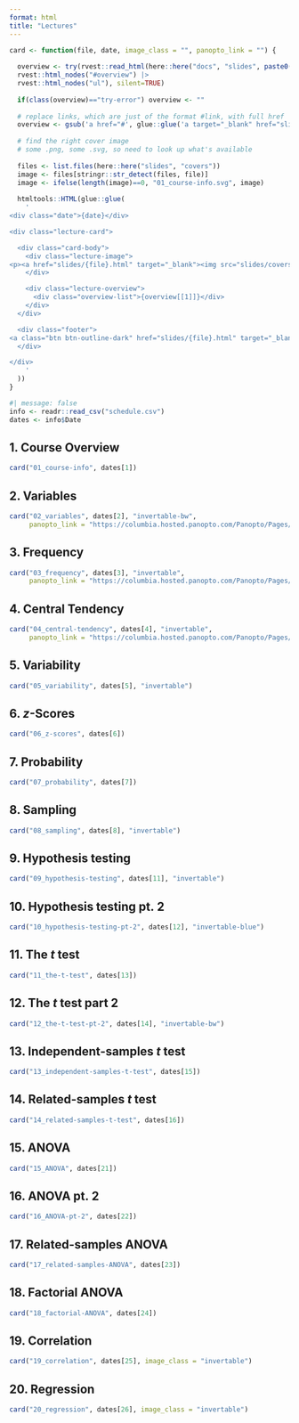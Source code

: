 ```yaml
---
format: html
title: "Lectures"
---
```



```r

card <- function(file, date, image_class = "", panopto_link = "") {
  
  overview <- try(rvest::read_html(here::here("docs", "slides", paste0(file, ".html"))) |>  
  rvest::html_nodes("#overview") |> 
  rvest::html_nodes("ul"), silent=TRUE)
  
  if(class(overview)=="try-error") overview <- ""
  
  # replace links, which are just of the format #link, with full href
  overview <- gsub('a href="#', glue::glue('a target="_blank" href="slides/{file}.html#'), overview)
  
  # find the right cover image
  # some .png, some .svg, so need to look up what's available
  
  files <- list.files(here::here("slides", "covers"))
  image <- files[stringr::str_detect(files, file)]
  image <- ifelse(length(image)==0, "01_course-info.svg", image)
  
  htmltools::HTML(glue::glue(
    '
<div class="date">{date}</div>

<div class="lecture-card">

  <div class="card-body">
    <div class="lecture-image">
<p><a href="slides/{file}.html" target="_blank"><img src="slides/covers/{image}" class="box-image {image_class}"></a></p>
    </div>

    <div class="lecture-overview">
      <div class="overview-list">{overview[[1]]}</div>
    </div>
  </div>

  <div class="footer">
<a class="btn btn-outline-dark" href="slides/{file}.html" target="_blank" role="button" style="width: 50%">Slides</a><a class="btn btn-outline-dark {ifelse(panopto_link=="", "no-panopto", "")}" href="{panopto_link}" target="_blank" role="button" style="width: 50%"><span>Panopto</span></a>
  </div>

</div>
    '
  ))
}
```

```r
#| message: false
info <- readr::read_csv("schedule.csv")
dates <- info$Date
```

<!-- # Part 1. Fundamentals -->

:::: {.box}
## 1. Course Overview
```r
card("01_course-info", dates[1])
```
::::


:::: {.box}
## 2. Variables
```r
card("02_variables", dates[2], "invertable-bw", 
     panopto_link = "https://columbia.hosted.panopto.com/Panopto/Pages/Viewer.aspx?id=80b80313-9436-4692-bdc5-af1601538882")
```
::::


:::: {.box}
## 3. Frequency
```r
card("03_frequency", dates[3], "invertable", 
     panopto_link = "https://columbia.hosted.panopto.com/Panopto/Pages/Viewer.aspx?id=caeeacfb-6d34-427e-85e7-af54013e8a64")
```
::::


:::: {.box}
## 4. Central Tendency
```r
card("04_central-tendency", dates[4], "invertable", 
     panopto_link = "https://columbia.hosted.panopto.com/Panopto/Pages/Viewer.aspx?id=f5b6b646-0d64-4545-8326-af54013eb205")
```
::::


:::: {.box}
## 5. Variability
```r
card("05_variability", dates[5], "invertable")
```
::::

<!-- there's a very strange problem where it seems having "$z$ scores as the
title insets content: "" ::before, messing things up -->
:::: {.box}
## 6. $z$-Scores
```r
card("06_z-scores", dates[6])
```
::::

:::: {.box}
## 7. Probability
```r
card("07_probability", dates[7])
```
::::

:::: {.box}
## 8. Sampling
```r
card("08_sampling", dates[8], "invertable")
```
::::



<!-- # Part 2. Inferential statistics -->

:::: {.box}
## 9. Hypothesis testing
```r
card("09_hypothesis-testing", dates[11], "invertable")
```
::::


:::: {.box}
## 10. Hypothesis testing pt. 2
```r
card("10_hypothesis-testing-pt-2", dates[12], "invertable-blue")
```
::::

:::: {.box}
## 11. The $t$ test
```r
card("11_the-t-test", dates[13])
```
::::



:::: {.box}
## 12. The $t$ test part 2
```r
card("12_the-t-test-pt-2", dates[14], "invertable-bw")
```
::::


:::: {.box}
## 13. Independent-samples $t$ test
```r
card("13_independent-samples-t-test", dates[15])
```
::::


:::: {.box}
## 14. Related-samples $t$ test
```r
card("14_related-samples-t-test", dates[16])
```
::::


:::: {.box}
## 15. ANOVA
```r
card("15_ANOVA", dates[21])
```
::::


:::: {.box}
## 16. ANOVA pt. 2
```r
card("16_ANOVA-pt-2", dates[22])
```
::::


:::: {.box}
## 17. Related-samples ANOVA
```r
card("17_related-samples-ANOVA", dates[23])
```
::::


:::: {.box}
## 18. Factorial ANOVA
```r
card("18_factorial-ANOVA", dates[24])
```
::::


:::: {.box}
## 19. Correlation
```r
card("19_correlation", dates[25], image_class = "invertable")
```
::::


:::: {.box}
## 20. Regression
```r
card("20_regression", dates[26], image_class = "invertable")
```
::::
